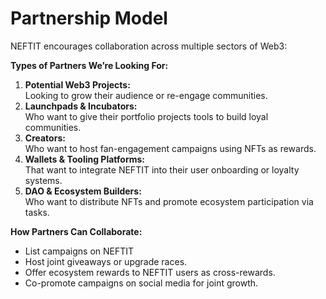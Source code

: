 # Partnership Model

NEFTIT encourages collaboration across multiple sectors of Web3:

**Types of Partners We’re Looking For:**

1. **Potential Web3 Projects:**\
   Looking to grow their audience or re-engage communities.
2. **Launchpads & Incubators:**\
   Who want to give their portfolio projects tools to build loyal communities.
3. **Creators:**\
   Who want to host fan-engagement campaigns using NFTs as rewards.
4. **Wallets & Tooling Platforms:**\
   That want to integrate NEFTIT into their user onboarding or loyalty systems.
5. **DAO & Ecosystem Builders:**\
   Who want to distribute NFTs and promote ecosystem participation via tasks.



**How Partners Can Collaborate:**

* List campaigns on NEFTIT
* Host joint giveaways or upgrade races.
* Offer ecosystem rewards to NEFTIT users as cross-rewards.
* Co-promote campaigns on social media for joint growth.

